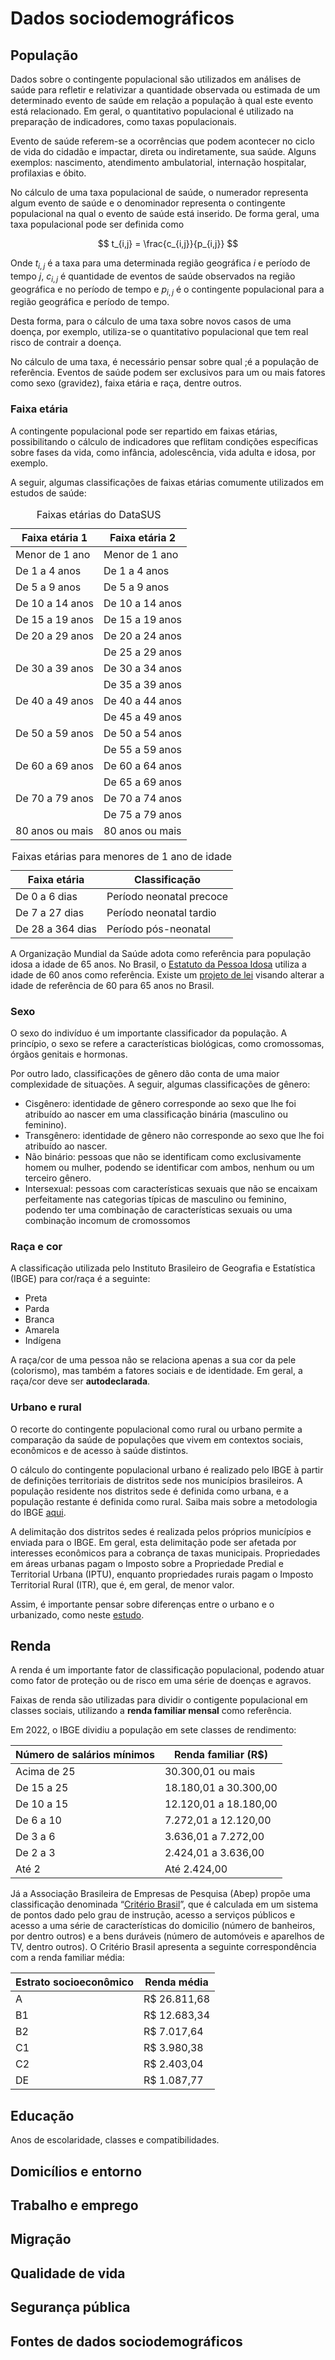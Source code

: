 # Dados sociodemográficos

## População

Dados sobre o contingente populacional são utilizados em análises de saúde para refletir e relativizar a quantidade observada ou estimada de um determinado evento de saúde em relação a população à qual este evento está relacionado. Em geral, o quantitativo populacional é utilizado na preparação de indicadores, como taxas populacionais.

::: callout-note
Evento de saúde referem-se a ocorrências que podem acontecer no ciclo de vida do cidadão e impactar, direta ou indiretamente, sua saúde. Alguns exemplos: nascimento, atendimento ambulatorial, internação hospitalar, profilaxias e óbito.
:::

No cálculo de uma taxa populacional de saúde, o numerador representa algum evento de saúde e o denominador representa o contingente populacional na qual o evento de saúde está inserido. De forma geral, uma taxa populacional pode ser definida como

$$
t_{i,j} = \frac{c_{i,j}}{p_{i,j}}
$$

Onde $t_{i,j}$ é a taxa para uma determinada região geográfica $i$ e período de tempo $j$, $c_{i,j}$ é quantidade de eventos de saúde observados na região geográfica e no período de tempo e $p_{i,j}$ é o contingente populacional para a região geográfica e período de tempo.

Desta forma, para o cálculo de uma taxa sobre novos casos de uma doença, por exemplo, utiliza-se o quantitativo populacional que tem real risco de contrair a doença.

::: callout-tip
No cálculo de uma taxa, é necessário pensar sobre qual ;é a população de referência. Eventos de saúde podem ser exclusivos para um ou mais fatores como sexo (gravidez), faixa etária e raça, dentre outros.
:::

### Faixa etária

A contingente populacional pode ser repartido em faixas etárias, possibilitando o cálculo de indicadores que reflitam condições específicas sobre fases da vida, como infância, adolescência, vida adulta e idosa, por exemplo.

A seguir, algumas classificações de faixas etárias comumente utilizados em estudos de saúde:

| Faixa etária 1  | Faixa etária 2  |
|-----------------|-----------------|
| Menor de 1 ano  | Menor de 1 ano  |
| De 1 a 4 anos   | De 1 a 4 anos   |
| De 5 a 9 anos   | De 5 a 9 anos   |
| De 10 a 14 anos | De 10 a 14 anos |
| De 15 a 19 anos | De 15 a 19 anos |
| De 20 a 29 anos | De 20 a 24 anos |
|                 | De 25 a 29 anos |
| De 30 a 39 anos | De 30 a 34 anos |
|                 | De 35 a 39 anos |
| De 40 a 49 anos | De 40 a 44 anos |
|                 | De 45 a 49 anos |
| De 50 a 59 anos | De 50 a 54 anos |
|                 | De 55 a 59 anos |
| De 60 a 69 anos | De 60 a 64 anos | 
|                 | De 65 a 69 anos |
| De 70 a 79 anos | De 70 a 74 anos |
|                 | De 75 a 79 anos |
| 80 anos ou mais | 80 anos ou mais |

: Faixas etárias do DataSUS

| Faixa etária     | Classificação            |
|------------------|--------------------------|
| De 0 a 6 dias    | Período neonatal precoce |
| De 7 a 27 dias   | Período neonatal tardio  |
| De 28 a 364 dias | Período pós-neonatal     |

: Faixas etárias para menores de 1 ano de idade


::: callout-tip
A Organização Mundial da Saúde adota como referência para população idosa a idade de 65 anos. No Brasil, o [Estatuto da Pessoa Idosa](https://www.gov.br/mdh/pt-br/assuntos/noticias/2022/eleicoes-2022-periodo-eleitoral/estatuto-do-idoso-assegura-direitos-de-pessoas-com-60-anos-ou-mais#:~:text=De%20acordo%20com%20a%20lei,ou%20superior%20a%2060%20anos.) utiliza a idade de 60 anos como referência. Existe um [projeto de lei](https://www.camara.leg.br/noticias/846128-proposta-eleva-para-65-anos-a-idade-de-classificacao-como-pessoa-idosa/#:~:text=Proposta%20eleva%20para%2065%20anos%20a%20idade%20de%20classificação%20como%20pessoa%20idosa,-Autor%20do%20projeto&text=O%20Projeto%20de%20Lei%205628,a%20Lei%20do%20Atendimento%20Prioritário.) visando alterar a idade de referência de 60 para 65 anos no Brasil.
:::

### Sexo

O sexo do indivíduo é um importante classificador da população. A princípio, o sexo se refere a características biológicas, como cromossomas, órgãos genitais e hormonas.

Por outro lado, classificações de gênero dão conta de uma maior complexidade de situações. A seguir, algumas classificações de gênero:

-  Cisgênero: identidade de gênero corresponde ao sexo que lhe foi atribuído ao nascer em uma classificação binária (masculino ou feminino).
-  Transgênero: identidade de gênero não corresponde ao sexo que lhe foi atribuído ao nascer.
-  Não binário: pessoas que não se identificam como exclusivamente homem ou mulher, podendo se identificar com ambos, nenhum ou um terceiro gênero.
-  Intersexual: pessoas com características sexuais que não se encaixam perfeitamente nas categorias típicas de masculino ou feminino, podendo ter uma combinação de características sexuais ou uma combinação incomum de cromossomos

### Raça e cor

A classificação utilizada pelo Instituto Brasileiro de Geografia e Estatística (IBGE) para cor/raça é a seguinte:

-  Preta
-  Parda
-  Branca
-  Amarela
-  Indígena

::: {.callout-important}
A raça/cor de uma pessoa não se relaciona apenas a sua cor da pele (colorismo), mas também a fatores sociais e de identidade. Em geral, a raça/cor deve ser **autodeclarada**.
:::

### Urbano e rural

O recorte do contingente populacional como rural ou urbano permite a comparação da saúde de populações que vivem em contextos sociais, econômicos e de acesso à saúde distintos.

O cálculo do contingente populacional urbano é realizado pelo IBGE à partir de definições territoriais de distritos sede nos municípios brasileiros. A população residente nos distritos sede é definida como urbana, e a população restante é definida como rural. Saiba mais sobre a metodologia do IBGE [aqui](https://www.ibge.gov.br/geociencias/organizacao-do-territorio/tipologias-do-territorio/15790-classificacao-rural-e-urbana.html).

::: {.callout-tip}
A delimitação dos distritos sedes é realizada pelos próprios municípios e enviada para o IBGE. Em geral, esta delimitação pode ser afetada por interesses econômicos para a cobrança de taxas municipais. Propriedades em áreas urbanas pagam o Imposto sobre a Propriedade Predial e Territorial Urbana (IPTU), enquanto propriedades rurais pagam o Imposto Territorial Rural (ITR), que é, em geral, de menor valor.

Assim, é importante pensar sobre diferenças entre o urbano e o urbanizado, como neste [estudo](https://books.scielo.org/id/df6bv/pdf/lopes-9788599662823-05.pdf).
:::

## Renda

A renda é um importante fator de classificação populacional, podendo atuar como fator de proteção ou de risco em uma série de doenças e agravos. 

Faixas de renda são utilizadas para dividir o contigente populacional em classes sociais, utilizando a **renda familiar mensal** como referência.

Em 2022, o IBGE dividiu a população em sete classes de rendimento:

| Número de salários mínimos | Renda familiar (R$)   |
|----------------------------|-----------------------|
| Acima de 25                | 30.300,01 ou mais     |
| De 15 a 25                 | 18.180,01 a 30.300,00 |
| De 10 a 15                 | 12.120,01 a 18.180,00 |
| De 6 a 10                  | 7.272,01 a 12.120,00  |
| De 3 a 6                   | 3.636,01 a 7.272,00   |
| De 2 a 3                   | 2.424,01 a 3.636,00   |
| Até 2                      | Até 2.424,00          |

Já a Associação Brasileira de Empresas de Pesquisa (Abep) propõe uma classificação denominada "[Critério Brasil](https://abep.org/criterio-brasil/)", que é calculada em um sistema de pontos dado pelo grau de instrução, acesso a serviços públicos e acesso a uma série de características do domicilio (número de banheiros, por dentro outros) e a bens duráveis (número de automóveis e aparelhos de TV, dentro outros). O Critério Brasil apresenta a seguinte correspondência com a renda familiar média:

| Estrato socioeconômico | Renda média  |
|------------------------|--------------|
| A                      | R$ 26.811,68 |
| B1                     | R$ 12.683,34 |
| B2                     | R$ 7.017,64  |
| C1                     | R$ 3.980,38  |
| C2                     | R$ 2.403,04  |
| DE                     | R$ 1.087,77  |

## Educação

Anos de escolaridade, classes e compatibilidades.

## Domicílios e entorno

## Trabalho e emprego

## Migração

## Qualidade de vida

## Segurança pública

## Fontes de dados sociodemográficos